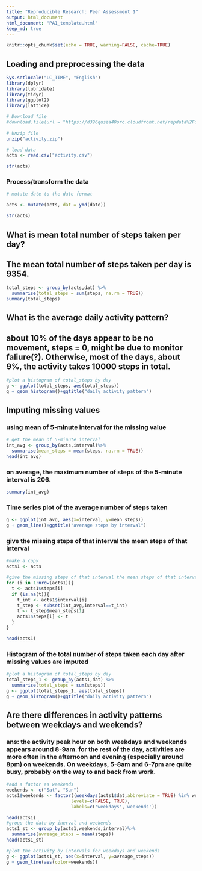 ---
title: "Reproducible Research: Peer Assessment 1"
output: html_document
html_document: "PA1_template.html"
keep_md: true
---
```{r setup, include=FALSE}
knitr::opts_chunk$set(echo = TRUE, warning=FALSE, cache=TRUE)
```

## Loading and preprocessing the data

```{r load_packages}
Sys.setlocale("LC_TIME", "English")
library(dplyr)
library(lubridate)
library(tidyr)
library(ggplot2)
library(lattice)
```

```{r load_data, cache=TRUE}
# Download file
#download.file(url = "https://d396qusza40orc.cloudfront.net/repdata%2Fdata%2Factivity.zip", destfile = "activity.zip")
  
# Unzip file
unzip("activity.zip")

# load data
acts <- read.csv("activity.csv")

str(acts)

```

### Process/transform the data

```{r}
# mutate date to the date format

acts <- mutate(acts, dat = ymd(date))

str(acts)
```

## What is mean total number of steps taken per day?

## The mean total number of steps taken per day is 9354.

```{r}
total_steps <- group_by(acts,dat) %>%
  summarise(total_steps = sum(steps, na.rm = TRUE))
summary(total_steps)

```

## What is the average daily activity pattern?

## about 10% of the days appear to be no movement, steps = 0, might be due to monitor faliure(?). Otherwise, most of the days, about 9%, the activity takes 10000 steps in total. 

```{r}
#plot a histogram of total_steps by day
g <- ggplot(total_steps, aes(total_steps))
g + geom_histogram()+ggtitle("daily activity pattern")

```

## Imputing missing values

### using mean of 5-minute interval for the missing value

```{r}
# get the mean of 5-minute interval 
int_avg <- group_by(acts,interval)%>%
  summarise(mean_steps = mean(steps, na.rm = TRUE))
head(int_avg)
```

### on average, the maximum number of steps of the 5-minute interval is 206.
```{r}
summary(int_avg)
```

### Time series plot of the average number of steps taken

```{r}
g <- ggplot(int_avg, aes(x=interval, y=mean_steps))
g + geom_line()+ggtitle("average steps by interval")

```

### give the missing steps of that interval the mean steps of that interval

```{r}
#make a copy
acts1 <- acts

#give the missing steps of that interval the mean steps of that interval
for (i in 1:nrow(acts1)){
  t <- acts1$steps[i]
  if (is.na(t)){
    t_int <- acts1$interval[i]
    t_step <- subset(int_avg,interval==t_int)
    t <- t_step$mean_steps[1]
    acts1$steps[i] <- t
  } 
}

head(acts1)

```

### Histogram of the total number of steps taken each day after missing values are imputed

```{r}
#plot a histogram of total_steps by day
total_steps_1 <- group_by(acts1,dat) %>%
  summarise(total_steps = sum(steps))
g <- ggplot(total_steps_1, aes(total_steps))
g + geom_histogram()+ggtitle("daily activity pattern")


```

## Are there differences in activity patterns between weekdays and weekends?

### ans: the activity peak hour on both weekdays and weekends appears around 8-9am. for the rest of the day, activities are more often in the afternoon and evening (especially around 8pm) on weekends. On weekdays, 5-8am and 6-7pm are quite busy, probably on the way to and back from work.

```{r}
#add a factor as weekends
weekends <- c("Sat", "Sun")
acts1$weekends <- factor((weekdays(acts1$dat,abbreviate = TRUE) %in% weekends),
                        levels=c(FALSE, TRUE), 
                        labels=c('weekdays','weekends'))

head(acts1)
#group the data by inerval and weekends
acts1_st <- group_by(acts1,weekends,interval)%>%
  summarise(avreage_steps = mean(steps))
head(acts1_st)
```

```{r}
#plot the activity by intervals for weekdays and weekends
g <- ggplot(acts1_st, aes(x=interval, y=avreage_steps))
g + geom_line(aes(color=weekends))
```
